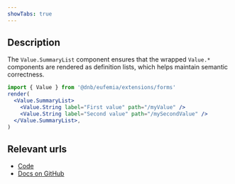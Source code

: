 ```yaml
---
showTabs: true
---
```


## Description

The `Value.SummaryList` component ensures that the wrapped `Value.*` components are rendered as definition lists, which helps maintain semantic correctness.

```jsx
import { Value } from '@dnb/eufemia/extensions/forms'
render(
  <Value.SummaryList>
    <Value.String label="First value" path="/myValue" />
    <Value.String label="Second value" path="/mySecondValue" />
  </Value.SummaryList>,
)
```

## Relevant urls

- [Code](https://github.com/dnbexperience/eufemia/tree/main/packages/dnb-eufemia/src/extensions/forms/Value/SummaryList)
- [Docs on GitHub](https://github.com/dnbexperience/eufemia/tree/main/packages/dnb-design-system-portal/src/docs/uilib/extensions/forms/Value/SummaryList)
